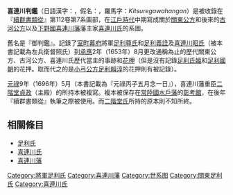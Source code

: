 '''喜連川判鑑'''（日語漢字：{{lang|ja|喜連川判鑑}}，假名：{{lang|ja|きつれがわはんがん}}，羅馬字：''Kitsuregawahangan''）是被收錄在『[[續群書類從|續群書類從]]』第112卷第7系圖部，在[[江戶時代|江戶時代]]中期寫成關於[[關東公方|關東公方]]和後來的[[古河公方|古河公方]]以及[[下野國|下野國]][[喜連川藩|喜連川藩]]藩主家[[喜連川氏|喜連川氏]]的系圖。

舊名是『御判鑑』。記錄了[[室町幕府|室町幕府]]將軍[[足利尊氏|足利尊氏]]和[[足利義詮|足利義詮]]及[[喜連川昭氏|喜連川昭氏]]（被本書記載為左兵衛督照氏）到[[承應|承應]]2年（1653年）8月更改通稱為止的歷代關東公方、古河公方、喜連川氏歷代當主的事跡和[[花押|花押]]（但是沒有記錄[[足利氏姬|足利氏姬]]和[[足利國朝|足利國朝]]的花押。取而代之的是[[小弓公方|小弓公方]][[足利賴淳|足利賴淳]]的花押則有被記錄）。

[[元祿|元祿]]9年（1696年）5月（本書記載為『元祿丙子五月念一日』），喜連川藩重臣[[二階堂貞政|二階堂貞政]]（主殿）的所持本被複寫。複本被保存在[[常陸國|常陸國]][[水戶藩|水戶藩]]的[[彰考館|彰考館]]，在後年『續群書類從』執筆之際被使用。而[[二階堂氏|二階堂氏]]所持的原本則不知所終。

== 相關條目 ==
*[[足利氏|足利氏]]
*[[喜連川氏|喜連川氏]]
*[[喜連川藩|喜連川藩]]

[[Category:將軍足利氏|Category:將軍足利氏]]
[[Category:喜連川藩|Category:喜連川藩]]
[[Category:世系图|Category:世系图]]
[[Category:關東足利氏|Category:關東足利氏]]
[[Category:喜連川氏|Category:喜連川氏]]